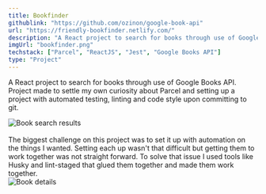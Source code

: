 ```yaml
---
title: Bookfinder
githublink: "https://github.com/ozinon/google-book-api"
url: "https://friendly-bookfinder.netlify.com/"
description: "A React project to search for books through use of Google Books API."
imgUrl: "bookfinder.png"
techstack: ["Parcel", "ReactJS", "Jest", "Google Books API"]
type: "Project"
---
```


A React project to search for books through use of Google Books API. Project made to settle my own curiosity about Parcel and setting up a project with automated testing, linting and code style upon committing to git.

<div class="w-64 mx-auto my-4 md:float-right md:ml-4 md:mt-5">
  <img
    src="../../assets/projects/bookfinder_results.png"
    alt="Book search results"
  />
</div>
<br />
The biggest challenge on this project was to set it up with automation on the things I wanted. Setting each up wasn't that difficult but getting them to work together was not straight forward. To solve that issue I used tools like Husky and lint-staged that glued them together and made them work together.
<div class="w-64 mx-auto my-4 md:float-left md:mt-5">
  <img src="../../assets/projects/bookfinder_single.png" alt="Book details" />
</div>
<div class="clearfix"></div>
